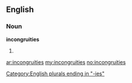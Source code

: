 ==English==

===Noun===
'''incongruities'''

# {{plural of|[[incongruity]]}}

[[Category:English plurals ending in "-ies"]]

[[ar:incongruities]]
[[my:incongruities]]
[[no:incongruities]]